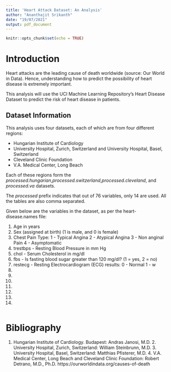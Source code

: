 ```yaml
---
title: 'Heart Attack Dataset: An Analysis'
author: "Ananthajit Srikanth"
date: "19/07/2021"
output: pdf_document
---
```


```r
knitr::opts_chunk$set(echo = TRUE)
```

# Introduction

Heart attacks are the leading cause of death worldwide (source: Our World in Data). Hence, understanding how to predict the possibility of heart disease is extremely important. 

This analysis will use the UCI Machine Learning Repository's Heart Disease Dataset to predict the risk of heart disease in patients.

## Dataset Information

This analysis uses four datasets, each of which are from four different regions:

* Hungarian Institute of Cardiology
* University Hospital, Zurich, Switzerland and University Hospital, Basel, Switzerland
* Cleveland Clinic Foundation
* V.A. Medical Center, Long Beach

Each of these regions form the *processed.hungarian*,*processed.switzerland*,*processed.cleveland*, and *processed.va* datasets.

The *processed* prefix indicates that out of 76 variables, only 14 are used. All the tables are also comma separated.

Given below are the variables in the dataset, as per the heart-disease.names file:

1. Age in years
2. Sex (assigned at birth) (1 is male, and 0 is female)
3. Chest Pain Type:
  1 - Typical Angina
  2 - Atypical Angina
  3 - Non anginal Pain
  4 - Asymptomatic
4. trestbps - Resting Blood Pressure in mm Hg
5. chol - Serum Cholesterol in mg/dl
6. fbs - Is fasting blood sugar greater than 120 mg/dl? (1 = yes, 2 = no)
7. restecg - Resting Electrocardiogram (ECG) results:
  0 - Normal
  1 - w
8.
9.
10.
11.
12.
13.
14.
    
  





```r

```




# Bibliography
1. Hungarian Institute of Cardiology. Budapest: Andras Janosi, M.D.
       2. University Hospital, Zurich, Switzerland: William Steinbrunn, M.D.
       3. University Hospital, Basel, Switzerland: Matthias Pfisterer, M.D.
       4. V.A. Medical Center, Long Beach and Cleveland Clinic Foundation:
	  Robert Detrano, M.D., Ph.D.
https://ourworldindata.org/causes-of-death